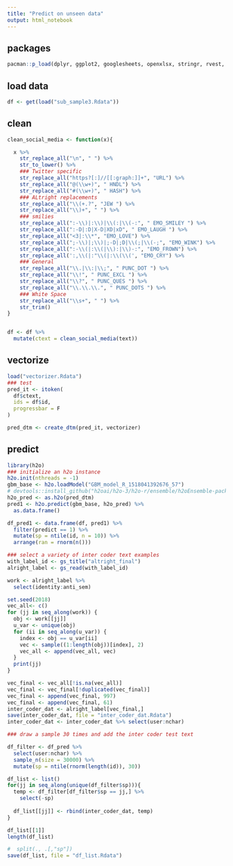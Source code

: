 ---
title: "Predict on unseen data"
output: html_notebook
---


## packages

```{r}
pacman::p_load(dplyr, ggplot2, googlesheets, openxlsx, stringr, rvest, dplyr, ggplot2, h2o, caret, text2vec)
```


## load data

```{r}
df <- get(load("sub_sample3.Rdata"))
```


## clean 

```{r}
clean_social_media <- function(x){

  x %>%
    str_replace_all("\n", " ") %>%
    str_to_lower() %>%
    ### Twitter specific
    str_replace_all("https?[:]//[[:graph:]]+", "URL") %>%
    str_replace_all("@(\\w+)", " HNDL") %>%
    str_replace_all("#(\\w+)", " HASH") %>%
    ### ALtright replacements
    str_replace_all("\\(+.?", "JEW ") %>%
    str_replace_all("\\)+", " ") %>%
    ### smilies
    str_replace_all(":-\\)|:\\)|\\(:|\\(-:", " EMO_SMILEY ") %>%
    str_replace_all(":-D|:D|X-D|XD|xD", " EMO_LAUGH ") %>%
    str_replace_all("<3|:\\*", "EMO_LOVE") %>%
    str_replace_all(";-\\)|;\\)|;-D|;D|\\(;|\\(-;", "EMO_WINK") %>%
    str_replace_all(":-\\(|:\\(|\\):|\\)-:", "EMO_FROWN") %>%
    str_replace_all(':,\\(|:"\\(|:\\(\\(', "EMO_CRY") %>%
    ### General
    str_replace_all("\\.|\\:|\\;", " PUNC_DOT ") %>%
    str_replace_all("\\!", " PUNC_EXCL ") %>%
    str_replace_all("\\?", " PUNC_QUES ") %>%
    str_replace_all("\\.\\.\\.", " PUNC_DOTS ") %>%
    ### White Space
    str_replace_all("\\s+", " ") %>%
    str_trim() 
}


df <- df %>%
  mutate(ctext = clean_social_media(text))
```



## vectorize

```{r}
load("vectorizer.Rdata")
### test
pred_it <- itoken(
  df$ctext, 
  ids = df$id,
  progressbar = F
)

pred_dtm <- create_dtm(pred_it, vectorizer)
```


## predict

```{r}
library(h2o)
### initialize an h2o instance
h2o.init(nthreads = -1)
gbm_base <- h2o.loadModel("GBM_model_R_1518041392676_57")
# devtools::install_github("h2oai/h2o-3/h2o-r/ensemble/h2oEnsemble-package")
h2o_pred <- as.h2o(pred_dtm)
pred1 <- h2o.predict(gbm_base, h2o_pred) %>%
  as.data.frame()

df_pred1 <- data.frame(df, pred1) %>% 
  filter(predict == 1) %>% 
  mutate(sp = ntile(id, n = 10)) %>% 
  arrange(ran = rnorm(n())) 

### select a variety of inter coder text examples
with_label_id <- gs_title("altright_final")
alright_label <- gs_read(with_label_id)

work <- alright_label %>% 
  select(identity:anti_sem)

set.seed(2018)
vec_all<- c()
for (jj in seq_along(work)) {
  obj <- work[[jj]]
  u_var <- unique(obj)
  for (ii in seq_along(u_var)) {
    index <- obj == u_var[ii]
    vec <- sample((1:length(obj))[index], 2)
    vec_all <- append(vec_all, vec)
  }
  print(jj)
}

vec_final <- vec_all[!is.na(vec_all)]
vec_final <- vec_final[!duplicated(vec_final)]
vec_final <- append(vec_final, 997)
vec_final <- append(vec_final, 61)
inter_coder_dat <- alright_label[vec_final,]
save(inter_coder_dat, file = "inter_coder_dat.Rdata")
inter_coder_dat <- inter_coder_dat %>% select(user:nchar)

### draw a sample 30 times and add the inter coder test text

df_filter <- df_pred %>% 
  select(user:nchar) %>%
  sample_n(size = 30000) %>%
  mutate(sp = ntile(rnorm(length(id)), 30))

df_list <- list()
for(jj in seq_along(unique(df_filter$sp))){
  temp <- df_filter[df_filter$sp == jj,] %>%
    select(-sp)
  
  df_list[[jj]] <- rbind(inter_coder_dat, temp)
}

df_list[[1]]
length(df_list)

#  split(., .[,"sp"])
save(df_list, file = "df_list.Rdata")
```


